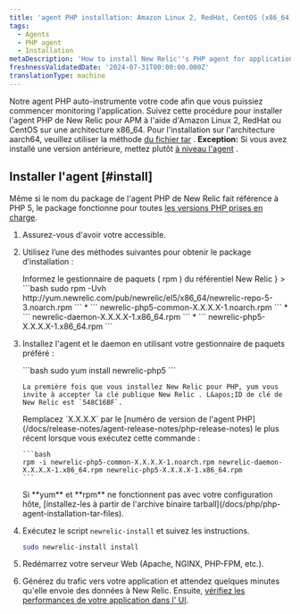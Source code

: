 ```yaml
---
title: 'agent PHP installation: Amazon Linux 2, RedHat, CentOS (x86_64)'
tags:
  - Agents
  - PHP agent
  - Installation
metaDescription: 'How to install New Relic''s PHP agent for application performance monitoring with Amazon Linux 2, RedHat, or CentOS on x86_64 architecture.'
freshnessValidatedDate: '2024-07-31T00:00:00.000Z'
translationType: machine
---
```


Notre agent PHP auto-instrumente votre code afin que vous puissiez commencer monitoring l&apos;application. Suivez cette procédure pour installer l&apos;agent PHP de New Relic pour APM à l&apos;aide d&apos;Amazon Linux 2, RedHat ou CentOS sur une architecture x86\_64. Pour l&apos;installation sur l&apos;architecture aarch64, veuillez utiliser la méthode [du fichier tar](/docs/php/php-agent-installation-tar-files) . <DNT>**Exception:**</DNT> Si vous avez installé une version antérieure, mettez plutôt [à niveau l&apos;agent](/docs/agents/php-agent/installation/upgrading-php-agent) .

## Installer l&apos;agent [#install]

Même si le nom du package de l&apos;agent PHP de New Relic fait référence à PHP 5, le package fonctionne pour toutes [les versions PHP prises en charge](/docs/agents/php-agent/getting-started/php-agent-compatibility-requirements#php-release).

1. Assurez-vous d&apos;avoir votre <InlinePopover type="licenseKey" />accessible.

2. Utilisez l’une des méthodes suivantes pour obtenir le package d’installation :

   <CollapserGroup>
     <Collapser
       id="tell-rpm"
       title={<>Informez le gestionnaire de paquets (<InlineCode>
         rpm
       </InlineCode>) du référentiel New Relic</>
       }
     >
       ```bash
       sudo rpm -Uvh http://yum.newrelic.com/pub/newrelic/el5/x86_64/newrelic-repo-5-3.noarch.rpm
       ```
     </Collapser>

     <Collapser id="download-rpm" title="Téléchargez le fichier rpm depuis New Relic">
       * ```
         newrelic-php5-common-X.X.X.X-1.noarch.rpm
         ```
       * ```
         newrelic-daemon-X.X.X.X-1.x86_64.rpm
         ```
       * ```
         newrelic-php5-X.X.X.X-1.x86_64.rpm
         ```
     </Collapser>
   </CollapserGroup>

3. Installez l&apos;agent et le daemon en utilisant votre gestionnaire de paquets préféré :

   <CollapserGroup>
     <Collapser id="manager-yum" title="miam">
       ```bash
       sudo yum install newrelic-php5
       ```

       La première fois que vous installez New Relic pour PHP, yum vous invite à accepter la clé publique New Relic . L&apos;ID de clé de New Relic est `548C16BF`.
     </Collapser>

     <Collapser id="manager-rpm" title="tr/min">
       Remplacez `X.X.X.X` par le [numéro de version de l&apos;agent PHP](/docs/release-notes/agent-release-notes/php-release-notes) le plus récent lorsque vous exécutez cette commande :

       ```bash
       rpm -i newrelic-php5-common-X.X.X.X-1.noarch.rpm newrelic-daemon-X.X.X.X-1.x86_64.rpm newrelic-php5-X.X.X.X-1.x86_64.rpm
       ```
     </Collapser>

     <Collapser id="manager-tarball" title="tarball">
       Si <DNT>**yum**</DNT> et <DNT>**rpm**</DNT> ne fonctionnent pas avec votre configuration hôte, [installez-les à partir de l&apos;archive binaire tarball](/docs/php/php-agent-installation-tar-files).
     </Collapser>
   </CollapserGroup>

4. Exécutez le script `newrelic-install` et suivez les instructions.

   ```bash
   sudo newrelic-install install
   ```

5. Redémarrez votre serveur Web (Apache, NGINX, PHP-FPM, etc.).

6. Générez du trafic vers votre application et attendez quelques minutes qu&apos;elle envoie des données à New Relic. Ensuite, [vérifiez les performances de votre application dans l&apos; UI](/docs/apm/applications-menu/monitoring/apm-overview-page).

<InstallFeedback />